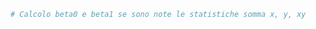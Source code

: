 ```r
# Calcolo beta0 e beta1 se sono note le statistiche somma x, y, xy
```

\begin{eqnarray*}
\bar x &=&\frac 1 n\sum_{i=1}^n x_i = \frac {1}{`r n`} `r p(sumx)`= `r mx`\\
\bar y &=&\frac 1 n\sum_{i=1}^n y_i = \frac {1}{`r n`} `r p(sumy)`= `r my`\\
\hat\sigma_X^2&=&\frac 1 n\sum_{i=1}^n x_i^2-\bar x^2=\frac {1}{`r n`} `r sumx2` -`r p(mx)`^2=`r vx`\\
\hat\sigma_Y^2&=&\frac 1 n\sum_{i=1}^n y_i^2-\bar y^2=\frac {1}{`r n`} `r sumy2` -`r p(my)`^2=`r vy`\\
\text{cov}(X,Y)&=&\frac 1 n\sum_{i=1}^n x_i~y_i-\bar x\bar y=\frac {1}{`r n`} `r sumxy`-`r p(mx)`\cdot`r p(my)`=`r co`\\
\hat\beta_1 &=& \frac{\text{cov}(X,Y)}{\hat\sigma_X^2} \\
            &=& \frac{`r co`}{`r vx`}  = `r b1`\\
\hat\beta_0 &=& \bar y - \hat\beta_1 \bar x\\
            &=& `r my`-`r p(b1)`\times `r p(mx)`=`r b0`
\end{eqnarray*}


